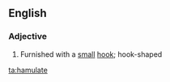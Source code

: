 ==English==

===Adjective===
{{infl|en|adjective}}

# Furnished with a [[small]] [[hook]]; hook-shaped

[[ta:hamulate]]